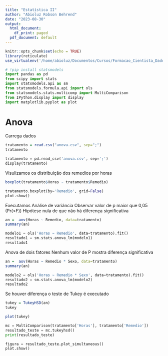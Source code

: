 ```yaml
---
title: "Estatística II"
author: "Abioluz Robson Behrend"
date: "2023-08-30"
output:
  html_document:
    df_print: paged
  pdf_document: default
---
```


```r
knitr::opts_chunk$set(echo = TRUE)
library(reticulate)
use_virtualenv('/home/abioluz/Documentos/Cursos/Formacao_Cientista_Dados/venv')
```

```python
# !pip install statsmodels
import pandas as pd
from scipy import stats
import statsmodels.api as sm
from statsmodels.formula.api import ols
from statsmodels.stats.multicomp import MultiComparison
from IPython.display import display
import matplotlib.pyplot as plot

```

# Anova
Carrega dados
```r
tratamento = read.csv("anova.csv", sep=";")
tratamento
```


```python
tratamento = pd.read_csv('anova.csv', sep=';')
display(tratamento)

```



Visulizamos os distribuição dos remedios por horas
```r
boxplot(tratamento$Horas ~ tratamento$Remedio)
```

```python
tratamento.boxplot(by='Remedio', grid=False)
plot.show()
```



Executamos Análise de variância
Observar valor de p maior que 0,05 (Pr(>F))
Hipótese nula de que não há diferença significativa
```r
an =  aov(Horas ~ Remedio, data=tratamento)
summary(an)
```

```python
modelo1 = ols('Horas ~ Remedio', data=tratamento).fit()
resultado1 = sm.stats.anova_lm(modelo1)
resultado1
```



Anova de dois fatores
Nenhum valor de P mostra diferença significativa
```r
an =  aov(Horas ~ Remedio * Sexo, data=tratamento)
summary(an)
```

```python
modelo2 = ols('Horas ~ Remedio * Sexo', data=tratamento).fit()
resultado2 = sm.stats.anova_lm(modelo2)
resultado2
```


Se houver diferença o teste de Tukey é executado
```r
tukey = TukeyHSD(an)
tukey
```
```r
plot(tukey)
```

```python
mc = MultiComparison(tratamento['Horas'], tratamento['Remedio'])
resultado_teste = mc.tukeyhsd()
print(resultado_teste)
```



```python
figura = resultado_teste.plot_simultaneous()
plot.show()
```
